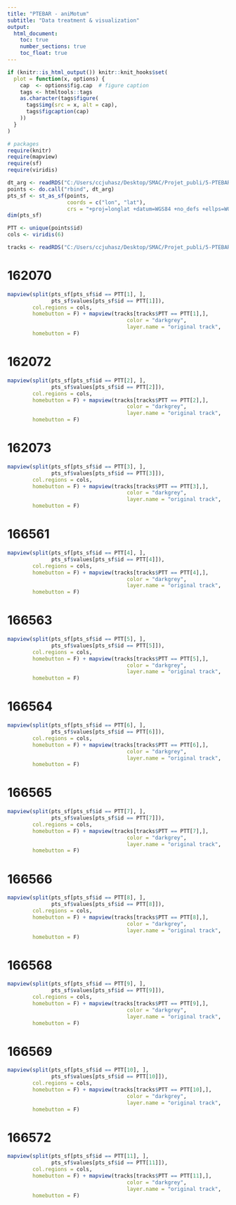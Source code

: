 ```yaml
---
title: "PTEBAR - aniMotum"
subtitle: "Data treatment & visualization"
output:
  html_document:
    toc: true
    number_sections: true
    toc_float: true
---
```

  
```r
if (knitr::is_html_output()) knitr::knit_hooks$set(
  plot = function(x, options) {
    cap  <- options$fig.cap  # figure caption
    tags <- htmltools::tags
    as.character(tags$figure(
      tags$img(src = x, alt = cap),
      tags$figcaption(cap)
    ))
  }
)

# packages
require(knitr)
require(mapview)
require(sf)
require(viridis)
```


```r
dt_arg <- readRDS("C:/Users/ccjuhasz/Desktop/SMAC/Projet_publi/5-PTEBAR_argos_JUV/DATA/RMD/PTEBAR_JUV_aniMotum_fitted_predicted_locs.rds")
points <- do.call("rbind", dt_arg)
pts_sf <- st_as_sf(points,
                   coords = c("lon", "lat"),
                   crs = "+proj=longlat +datum=WGS84 +no_defs +ellps=WGS84 +towgs84=0,0,0")
dim(pts_sf)

PTT <- unique(points$id)
cols <- viridis(6)

tracks <- readRDS("C:/Users/ccjuhasz/Desktop/SMAC/Projet_publi/5-PTEBAR_argos_JUV/DATA/RMD/PTEBAR_JUV_Spatial_tracks_ARGOS.rds")
```

# 162070  

```r

mapview(split(pts_sf[pts_sf$id == PTT[1], ],
              pts_sf$values[pts_sf$id == PTT[1]]),
        col.regions = cols,
        homebutton = F) + mapview(tracks[tracks$PTT == PTT[1],],
                                      color = "darkgrey",
                                      layer.name = "original track",
        homebutton = F)
```

# 162072  

```r

mapview(split(pts_sf[pts_sf$id == PTT[2], ],
              pts_sf$values[pts_sf$id == PTT[2]]),
        col.regions = cols,
        homebutton = F) + mapview(tracks[tracks$PTT == PTT[2],],
                                      color = "darkgrey",
                                      layer.name = "original track",
        homebutton = F)
```
# 162073  

```r

mapview(split(pts_sf[pts_sf$id == PTT[3], ],
              pts_sf$values[pts_sf$id == PTT[3]]),
        col.regions = cols,
        homebutton = F) + mapview(tracks[tracks$PTT == PTT[3],],
                                      color = "darkgrey",
                                      layer.name = "original track",
        homebutton = F)
```
# 166561  

```r

mapview(split(pts_sf[pts_sf$id == PTT[4], ],
              pts_sf$values[pts_sf$id == PTT[4]]),
        col.regions = cols,
        homebutton = F) + mapview(tracks[tracks$PTT == PTT[4],],
                                      color = "darkgrey",
                                      layer.name = "original track",
        homebutton = F)
```
# 166563  

```r

mapview(split(pts_sf[pts_sf$id == PTT[5], ],
              pts_sf$values[pts_sf$id == PTT[5]]),
        col.regions = cols,
        homebutton = F) + mapview(tracks[tracks$PTT == PTT[5],],
                                      color = "darkgrey",
                                      layer.name = "original track",
        homebutton = F)
```
# 166564  

```r

mapview(split(pts_sf[pts_sf$id == PTT[6], ],
              pts_sf$values[pts_sf$id == PTT[6]]),
        col.regions = cols,
        homebutton = F) + mapview(tracks[tracks$PTT == PTT[6],],
                                      color = "darkgrey",
                                      layer.name = "original track",
        homebutton = F)
```
# 166565  

```r

mapview(split(pts_sf[pts_sf$id == PTT[7], ],
              pts_sf$values[pts_sf$id == PTT[7]]),
        col.regions = cols,
        homebutton = F) + mapview(tracks[tracks$PTT == PTT[7],],
                                      color = "darkgrey",
                                      layer.name = "original track",
        homebutton = F)
```
# 166566  

```r

mapview(split(pts_sf[pts_sf$id == PTT[8], ],
              pts_sf$values[pts_sf$id == PTT[8]]),
        col.regions = cols,
        homebutton = F) + mapview(tracks[tracks$PTT == PTT[8],],
                                      color = "darkgrey",
                                      layer.name = "original track",
        homebutton = F)
```
# 166568  

```r

mapview(split(pts_sf[pts_sf$id == PTT[9], ],
              pts_sf$values[pts_sf$id == PTT[9]]),
        col.regions = cols,
        homebutton = F) + mapview(tracks[tracks$PTT == PTT[9],],
                                      color = "darkgrey",
                                      layer.name = "original track",
        homebutton = F)
```
# 166569  

```r

mapview(split(pts_sf[pts_sf$id == PTT[10], ],
              pts_sf$values[pts_sf$id == PTT[10]]),
        col.regions = cols,
        homebutton = F) + mapview(tracks[tracks$PTT == PTT[10],],
                                      color = "darkgrey",
                                      layer.name = "original track",
        homebutton = F)
```
# 166572  

```r

mapview(split(pts_sf[pts_sf$id == PTT[11], ],
              pts_sf$values[pts_sf$id == PTT[11]]),
        col.regions = cols,
        homebutton = F) + mapview(tracks[tracks$PTT == PTT[11],],
                                      color = "darkgrey",
                                      layer.name = "original track",
        homebutton = F)
```


